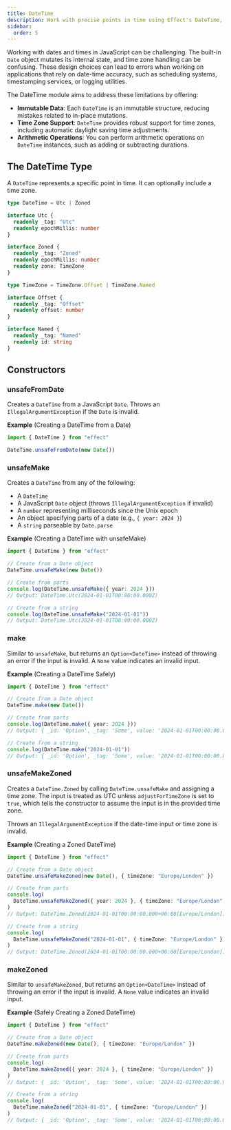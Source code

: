 ```yaml
---
title: DateTime
description: Work with precise points in time using Effect's DateTime, supporting creation, comparison, and arithmetic operations for efficient time handling.
sidebar:
  order: 5
---
```


Working with dates and times in JavaScript can be challenging. The built-in `Date` object mutates its internal state, and time zone handling can be confusing. These design choices can lead to errors when working on applications that rely on date-time accuracy, such as scheduling systems, timestamping services, or logging utilities.

The DateTime module aims to address these limitations by offering:

- **Immutable Data**: Each `DateTime` is an immutable structure, reducing mistakes related to in-place mutations.
- **Time Zone Support**: `DateTime` provides robust support for time zones, including automatic daylight saving time adjustments.
- **Arithmetic Operations**: You can perform arithmetic operations on `DateTime` instances, such as adding or subtracting durations.

## The DateTime Type

A `DateTime` represents a specific point in time. It can optionally include a time zone.

```ts showLineNumbers=false
type DateTime = Utc | Zoned

interface Utc {
  readonly _tag: "Utc"
  readonly epochMillis: number
}

interface Zoned {
  readonly _tag: "Zoned"
  readonly epochMillis: number
  readonly zone: TimeZone
}

type TimeZone = TimeZone.Offset | TimeZone.Named

interface Offset {
  readonly _tag: "Offset"
  readonly offset: number
}

interface Named {
  readonly _tag: "Named"
  readonly id: string
}
```

## Constructors

### unsafeFromDate

Creates a `DateTime` from a JavaScript `Date`.
Throws an `IllegalArgumentException` if the `Date` is invalid.

**Example** (Creating a DateTime from a Date)

```ts twoslash
import { DateTime } from "effect"

DateTime.unsafeFromDate(new Date())
```

### unsafeMake

Creates a `DateTime` from any of the following:

- A `DateTime`
- A JavaScript `Date` object (throws `IllegalArgumentException` if invalid)
- A `number` representing milliseconds since the Unix epoch
- An object specifying parts of a date (e.g., `{ year: 2024 }`)
- A `string` parseable by `Date.parse`

**Example** (Creating a DateTime with unsafeMake)

```ts twoslash
import { DateTime } from "effect"

// Create from a Date object
DateTime.unsafeMake(new Date())

// Create from parts
console.log(DateTime.unsafeMake({ year: 2024 }))
// Output: DateTime.Utc(2024-01-01T00:00:00.000Z)

// Create from a string
console.log(DateTime.unsafeMake("2024-01-01"))
// Output: DateTime.Utc(2024-01-01T00:00:00.000Z)
```

### make

Similar to `unsafeMake`, but returns an `Option<DateTime>` instead of throwing an error if the input is invalid. A `None` value indicates an invalid input.

**Example** (Creating a DateTime Safely)

```ts twoslash
import { DateTime } from "effect"

// Create from a Date object
DateTime.make(new Date())

// Create from parts
console.log(DateTime.make({ year: 2024 }))
// Output: { _id: 'Option', _tag: 'Some', value: '2024-01-01T00:00:00.000Z' }

// Create from a string
console.log(DateTime.make("2024-01-01"))
// Output: { _id: 'Option', _tag: 'Some', value: '2024-01-01T00:00:00.000Z' }
```

### unsafeMakeZoned

Creates a `DateTime.Zoned` by calling `DateTime.unsafeMake` and assigning a time zone.
The input is treated as UTC unless `adjustForTimeZone` is set to `true`, which tells the constructor to assume the input is in the provided time zone.

Throws an `IllegalArgumentException` if the date-time input or time zone is invalid.

**Example** (Creating a Zoned DateTime)

```ts twoslash
import { DateTime } from "effect"

// Create from a Date object
DateTime.unsafeMakeZoned(new Date(), { timeZone: "Europe/London" })

// Create from parts
console.log(
  DateTime.unsafeMakeZoned({ year: 2024 }, { timeZone: "Europe/London" })
)
// Output: DateTime.Zoned(2024-01-01T00:00:00.000+00:00[Europe/London])

// Create from a string
console.log(
  DateTime.unsafeMakeZoned("2024-01-01", { timeZone: "Europe/London" })
)
// Output: DateTime.Zoned(2024-01-01T00:00:00.000+00:00[Europe/London])
```

### makeZoned

Similar to `unsafeMakeZoned`, but returns an `Option<DateTime>` instead of throwing an error if the input is invalid. A `None` value indicates an invalid input.

**Example** (Safely Creating a Zoned DateTime)

```ts twoslash
import { DateTime } from "effect"

// Create from a Date object
DateTime.makeZoned(new Date(), { timeZone: "Europe/London" })

// Create from parts
console.log(
  DateTime.makeZoned({ year: 2024 }, { timeZone: "Europe/London" })
)
// Output: { _id: 'Option', _tag: 'Some', value: '2024-01-01T00:00:00.000Z' }

// Create from a string
console.log(
  DateTime.makeZoned("2024-01-01", { timeZone: "Europe/London" })
)
// Output: { _id: 'Option', _tag: 'Some', value: '2024-01-01T00:00:00.000Z' }
```
